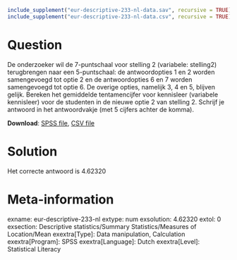 ```{r, echo = FALSE, results = "hide"}
include_supplement("eur-descriptive-233-nl-data.sav", recursive = TRUE)
include_supplement("eur-descriptive-233-nl-data.csv", recursive = TRUE)
```

Question
========
De onderzoeker wil de 7-puntschaal voor stelling 2 (variabele: stelling2) terugbrengen naar een 5-puntschaal: de antwoordopties 1 en 2 worden samengevoegd tot optie 2 en de antwoordopties 6 en 7 worden samengevoegd tot optie 6. De overige opties, namelijk 3, 4 en 5, blijven gelijk. Bereken het gemiddelde tentamencijfer voor kennisleer (variabele kennisleer) voor de studenten in de nieuwe optie 2 van stelling 2. Schrijf je antwoord in het antwoordvakje (met 5 cijfers achter de komma).

**Download**: [SPSS file](eur-descriptive-233-nl-data.sav), [CSV file](eur-descriptive-233-nl-data.csv)


Solution
========
Het correcte antwoord is 4.62320


Meta-information
================
exname: eur-descriptive-233-nl
extype: num
exsolution: 4.62320
extol: 0
exsection: Descriptive statistics/Summary Statistics/Measures of Location/Mean
exextra[Type]: Data manipulation, Calculation
exextra[Program]: SPSS
exextra[Language]: Dutch
exextra[Level]: Statistical Literacy